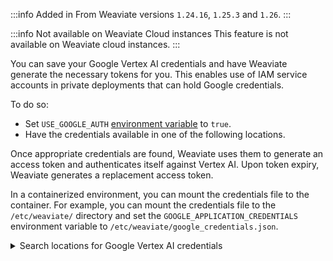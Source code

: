 :::info Added in
From Weaviate versions `1.24.16`, `1.25.3` and `1.26`.
:::

:::info Not available on Weaviate Cloud instances
This feature is not available on Weaviate cloud instances.
:::

You can save your Google Vertex AI credentials and have Weaviate generate the necessary tokens for you. This enables use of IAM service accounts in private deployments that can hold Google credentials.

To do so:

- Set `USE_GOOGLE_AUTH` [environment variable](docs/deploy/config-guides/env-vars/index.md#module-specific) to `true`.
- Have the credentials available in one of the following locations.

Once appropriate credentials are found, Weaviate uses them to generate an access token and authenticates itself against Vertex AI. Upon token expiry, Weaviate generates a replacement access token.

In a containerized environment, you can mount the credentials file to the container. For example, you can mount the credentials file to the `/etc/weaviate/` directory and set the `GOOGLE_APPLICATION_CREDENTIALS` environment variable to `/etc/weaviate/google_credentials.json`.

<details>
  <summary>
    Search locations for Google Vertex AI credentials
  </summary>

Once `USE_GOOGLE_AUTH` is set to `true`, Weaviate will look for credentials in the following places, preferring the first location found:

1. A JSON file whose path is specified by the `GOOGLE_APPLICATION_CREDENTIALS` environment variable. For workload identity federation, refer to [this link](https://cloud.google.com/iam/docs/how-to#using-workload-identity-federation) on how to generate the JSON configuration file for on-prem/non-Google cloud platforms.
2. A JSON file in a location known to the `gcloud` command-line tool. On Windows, this is `%APPDATA%/gcloud/application_default_credentials.json`. On other systems, `$HOME/.config/gcloud/application_default_credentials.json`.
3. On Google App Engine standard first generation runtimes (&lt;= Go 1.9) it uses the appengine.AccessToken function.
4. On Google Compute Engine, Google App Engine standard second generation runtimes (>= Go 1.11), and Google App Engine flexible environment, it fetches credentials from the metadata server.

</details>
